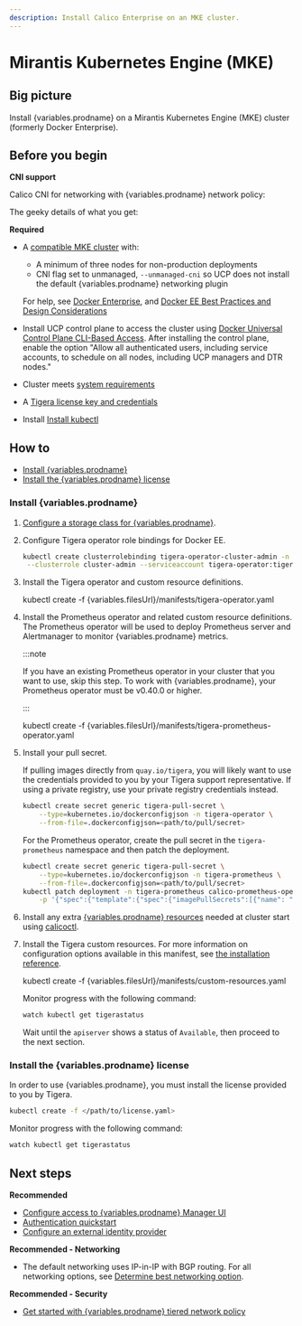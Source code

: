 ```yaml
---
description: Install Calico Enterprise on an MKE cluster.
---
```



# Mirantis Kubernetes Engine (MKE)

## Big picture

Install {variables.prodname} on a Mirantis Kubernetes Engine (MKE) cluster (formerly Docker Enterprise).

## Before you begin

**CNI support**

Calico CNI for networking with {variables.prodname} network policy:

The geeky details of what you get:

<GeekDetails
  prodname='{variables.prodname}'
  details='Policy:Calico,IPAM:Calico,CNI:Calico,Overlay:IPIP,Routing:BGP,Datastore:Kubernetes'
/>

**Required**

- A [compatible MKE cluster](../compatibility.mdx#mke) with:

  - A minimum of three nodes for non-production deployments
  - CNI flag set to unmanaged, `--unmanaged-cni` so UCP does not install the default {variables.prodname} networking plugin

  For help, see [Docker Enterprise](https://docs.docker.com/), and [Docker EE Best Practices and Design Considerations](https://docs.mirantis.com/docker-enterprise/v3.0/dockeree-ref-arch/deploy-manage/best-practices-design.html)

- Install UCP control plane to access the cluster using [Docker Universal Control Plane CLI-Based Access](https://dockerlabs.collabnix.com/advanced/Docker-UCP-overview.html). After installing the control plane, enable the option "Allow all authenticated users, including service accounts, to schedule on all nodes, including UCP managers and DTR nodes."

- Cluster meets [system requirements](requirements.mdx)

- A [Tigera license key and credentials](calico-enterprise.mdx)

- Install [Install kubectl](https://kubernetes.io/docs/tasks/tools/install-kubectl/)

## How to

- [Install {variables.prodname}](#install-calico-enterprise)
- [Install the {variables.prodname} license](#install-the-calico-enterprise-license)

### Install {variables.prodname}

1. [Configure a storage class for {variables.prodname}](../../operations/logstorage/create-storage.mdx).

1. Configure Tigera operator role bindings for Docker EE.

   ```bash
   kubectl create clusterrolebinding tigera-operator-cluster-admin -n tigera-operator \
    --clusterrole cluster-admin --serviceaccount tigera-operator:tigera-operator
   ```

1. Install the Tigera operator and custom resource definitions.

   <CodeBlock language='bash'>
   kubectl create -f {variables.filesUrl}/manifests/tigera-operator.yaml
   </CodeBlock>

1. Install the Prometheus operator and related custom resource definitions. The Prometheus operator will be used to deploy Prometheus server and Alertmanager to monitor {variables.prodname} metrics.

   :::note

   If you have an existing Prometheus operator in your cluster that you want to use, skip this step. To work with {variables.prodname}, your Prometheus operator must be v0.40.0 or higher.

   :::

   <CodeBlock language='bash'>
   kubectl create -f {variables.filesUrl}/manifests/tigera-prometheus-operator.yaml
   </CodeBlock>

1. Install your pull secret.

   If pulling images directly from `quay.io/tigera`, you will likely want to use the credentials provided to you by your Tigera support representative. If using a private registry, use your private registry credentials instead.

   ```bash
   kubectl create secret generic tigera-pull-secret \
       --type=kubernetes.io/dockerconfigjson -n tigera-operator \
       --from-file=.dockerconfigjson=<path/to/pull/secret>
   ```

   For the Prometheus operator, create the pull secret in the `tigera-prometheus` namespace and then patch the deployment.

   ```bash
   kubectl create secret generic tigera-pull-secret \
       --type=kubernetes.io/dockerconfigjson -n tigera-prometheus \
       --from-file=.dockerconfigjson=<path/to/pull/secret>
   kubectl patch deployment -n tigera-prometheus calico-prometheus-operator \
       -p '{"spec":{"template":{"spec":{"imagePullSecrets":[{"name": "tigera-pull-secret"}]}}}}'
   ```

1. Install any extra [{variables.prodname} resources](../../reference/resources/index.mdx) needed at cluster start using [calicoctl](../../reference/clis/calicoctl/overview.mdx).

1. Install the Tigera custom resources. For more information on configuration options available in this manifest, see [the installation reference](../../reference/installation/api.mdx).

   <CodeBlock language='bash'>
   kubectl create -f {variables.filesUrl}/manifests/custom-resources.yaml
   </CodeBlock>

   Monitor progress with the following command:

   ```bash
   watch kubectl get tigerastatus
   ```

   Wait until the `apiserver` shows a status of `Available`, then proceed to the next section.

### Install the {variables.prodname} license

In order to use {variables.prodname}, you must install the license provided to you by Tigera.

```bash
kubectl create -f </path/to/license.yaml>
```

Monitor progress with the following command:

```bash
watch kubectl get tigerastatus
```

## Next steps

**Recommended**

- [Configure access to {variables.prodname} Manager UI](../../operations/cnx/access-the-manager.mdx)
- [Authentication quickstart](../../operations/cnx/authentication-quickstart.mdx)
- [Configure an external identity provider](../../operations/cnx/configure-identity-provider.mdx)

**Recommended - Networking**

- The default networking uses IP-in-IP with BGP routing. For all networking options, see [Determine best networking option](../../networking/determine-best-networking.mdx).

**Recommended - Security**

- [Get started with {variables.prodname} tiered network policy](../../network-policy/policy-tiers/tiered-policy.mdx)
